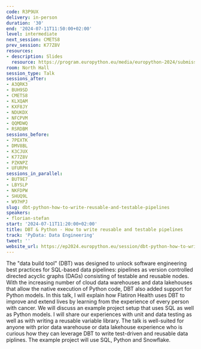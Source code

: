 ```yaml
---
code: R3P9UX
delivery: in-person
duration: '30'
end: '2024-07-11T11:50:00+02:00'
level: intermediate
next_session: CMETS8
prev_session: K77Z8V
resources:
- description: Slides
  resource: https://program.europython.eu/media/europython-2024/submissions/R3P9UX/resources/Testability_and_reusability_in_data_pipelin_8uRxRtK.pdf
room: North Hall
session_type: Talk
sessions_after:
- A3QRK3
- BUH9SD
- CMETS8
- KLXQAM
- KXF8JY
- NDUKDX
- NFCPVM
- QQMDWQ
- RSRDBM
sessions_before:
- 7PEXTK
- DMV8BL
- K3CJUX
- K77Z8V
- PZKNPZ
- UFURPH
sessions_in_parallel:
- BUT9E7
- LBYSLP
- NKFDPW
- SHUQ9L
- W97HPJ
slug: dbt-python-how-to-write-reusable-and-testable-pipelines
speakers:
- florian-stefan
start: '2024-07-11T11:20:00+02:00'
title: DBT & Python - How to write reusable and testable pipelines
track: 'PyData: Data Engineering'
tweet: ''
website_url: https://ep2024.europython.eu/session/dbt-python-how-to-write-reusable-and-testable-pipelines
---
```


The "data build tool" (DBT) was designed to unlock software engineering best practices for SQL-based data pipelines: pipelines as version controlled directed acyclic graphs (DAGs) consisting of testable and reusable nodes. With the increasing number of cloud data warehouses and data lakehouses that allow the native execution of Python code, DBT also added support for Python models.
In this talk, I will explain how Flatiron Health uses DBT to improve and extend lives by learning from the experience of every person with cancer. We will discuss an example project setup that uses SQL as well as Python models. I will share our experiences with unit and data testing as well as with writing a reusable variable library.
The talk is well-suited for anyone with prior data warehouse or data lakehouse experience who is curious how they can leverage DBT to write test-driven and reusable data piplines. The example project will use SQL, Python and Snowflake.

